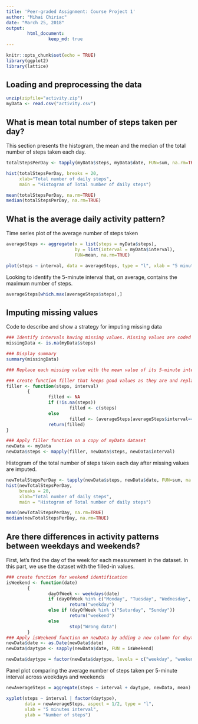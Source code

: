 ---
title: 'Peer-graded Assignment: Course Project 1'
author: "Mihai Chiriac"
date: "March 25, 2018"
output: 
        html_document:
                keep_md: true
---

```{r setup, include=FALSE}
knitr::opts_chunk$set(echo = TRUE)
library(ggplot2)
library(lattice)
```

## Loading and preprocessing the data

```{r}
unzip(zipfile="activity.zip")
myData <- read.csv("activity.csv")
```

## What is mean total number of steps taken per day?

This section presents the histogram, the mean and the median of the total number of steps taken each day.

```{r}
totalStepsPerDay <- tapply(myData$steps, myData$date, FUN=sum, na.rm=TRUE)

hist(totalStepsPerDay, breaks = 20, 
     xlab="Total number of daily steps", 
     main = "Histogram of Total number of daily steps")

mean(totalStepsPerDay, na.rm=TRUE)
median(totalStepsPerDay, na.rm=TRUE)
```

## What is the average daily activity pattern?

Time series plot of the average number of steps taken

```{r}

averageSteps <- aggregate(x = list(steps = myData$steps), 
                          by = list(interval = myData$interval), 
                          FUN=mean, na.rm=TRUE)

plot(steps ~ interval, data = averageSteps, type = "l", xlab = "5 minutes interval", ylab = "Average number of steps")

```

Looking to identify the 5-minute interval that, on average, contains the maximum number of steps.

```{r}
averageSteps[which.max(averageSteps$steps),]
```

## Imputing missing values

Code to describe and show a strategy for imputing missing data

```{r}
### Identify intervals having missing values. Missing values are coded as `NA`.
missingData <- is.na(myData$steps)

### Display summary
summary(missingData)

### Replace each missing value with the mean value of its 5-minute interval

### create function filler that keeps good values as they are and replace missing ones with the mean value of its 5-minute interval
filler <- function(steps, interval) 
        {
                filled <- NA
                if (!is.na(steps))
                        filled <- c(steps)
                else
                        filled <- (averageSteps[averageSteps$interval==interval, "steps"])
                return(filled)
}

### Apply filler function on a copy of myData dataset 
newData <- myData
newData$steps <- mapply(filler, newData$steps, newData$interval)
```

Histogram of the total number of steps taken each day after missing values are imputed.

```{r}

newTotalStepsPerDay <- tapply(newData$steps, newData$date, FUN=sum, na.rm=TRUE)
hist(newTotalStepsPerDay, 
     breaks = 20, 
     xlab="Total number of daily steps", 
     main = "Histogram of Total number of daily steps")

mean(newTotalStepsPerDay, na.rm=TRUE)
median(newTotalStepsPerDay, na.rm=TRUE)


```

## Are there differences in activity patterns between weekdays and weekends?



First, let's find the day of the week for each measurement in the dataset. In
this part, we use the dataset with the filled-in values.

```{r}
### create function for weekend identification
isWeekend <- function(date) 
        {
                dayOfWeek <- weekdays(date)
                if (dayOfWeek %in% c("Monday", "Tuesday", "Wednesday", "Thursday", "Friday"))
                        return("weekday")
                else if (dayOfWeek %in% c("Saturday", "Sunday"))
                        return("weekend")
                else
                        stop("Wrong data")
        }
### Apply isWeekend function on newData by adding a new column for daytype
newData$date <- as.Date(newData$date)
newData$daytype <- sapply(newData$date, FUN = isWeekend)

newData$daytype = factor(newData$daytype, levels = c("weekday", "weekend"))
```


Panel plot comparing the average number of steps taken per 5-minute interval across weekdays and weekends


```{r}

newAverageSteps = aggregate(steps ~ interval + daytype, newData, mean)

xyplot(steps ~ interval | factor(daytype), 
       data = newAverageSteps, aspect = 1/2, type = "l", 
       xlab = "5 minutes interval", 
       ylab = "Number of steps")

```

